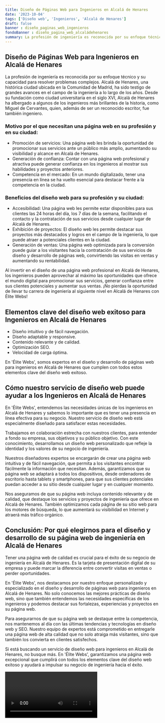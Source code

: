 ```yaml
---
title: Diseño de Páginas Web para Ingenieros en Alcalá de Henares
date: '2023-10-04'
tags: ['Diseño web', 'Ingenieros', 'Alcalá de Henares']
draft: false
banner : diseño_paginas_web_ingenieros
fondoBanner : diseño_pagina_web_alcaládehenares
summary: La profesión de ingeniería es reconocida por su enfoque técnico y su capacidad para resolver problemas complejos. Alcalá de Henares, una histórica ciudad ubicada en la Comunidad de Madrid, ha sido testigo de grandes avances en el campo de la ingeniería a lo largo de los años. Desde su fundación como ciudad universitaria en el siglo XVI, Alcalá de Henares ha albergado a algunos de los ingenieros más brillantes de la historia, como Miguel de Cervantes, quien, además de ser un reconocido escritor, fue también ingeniero.
---
```


## Diseño de Páginas Web para Ingenieros en Alcalá de Henares

La profesión de ingeniería es reconocida por su enfoque técnico y su capacidad para resolver problemas complejos. Alcalá de Henares, una histórica ciudad ubicada en la Comunidad de Madrid, ha sido testigo de grandes avances en el campo de la ingeniería a lo largo de los años. Desde su fundación como ciudad universitaria en el siglo XVI, Alcalá de Henares ha albergado a algunos de los ingenieros más brillantes de la historia, como Miguel de Cervantes, quien, además de ser un reconocido escritor, fue también ingeniero.

### Motivo por el que necesitan una página web en su profesión y en su ciudad:
- Promoción de servicios: Una página web les brinda la oportunidad de promocionar sus servicios ante un público más amplio, aumentando su visibilidad y alcance en Alcalá de Henares.
- Generación de confianza: Contar con una página web profesional y atractiva puede generar confianza en los ingenieros al mostrar sus habilidades y proyectos anteriores.
- Competencia en el mercado: En un mundo digitalizado, tener una presencia en línea se ha vuelto esencial para destacar frente a la competencia en la ciudad.

### Beneficios del diseño web para su profesión y su ciudad:
- Accesibilidad: Una página web les permite estar disponibles para sus clientes las 24 horas del día, los 7 días de la semana, facilitando el contacto y la contratación de sus servicios desde cualquier lugar de Alcalá de Henares.
- Exhibición de proyectos: El diseño web les permite destacar sus proyectos más destacados y logros en el campo de la ingeniería, lo que puede atraer a potenciales clientes en la ciudad.
- Generación de ventas: Una página web optimizada para la conversión puede guiar a los visitantes hacia la contratación de sus servicios de diseño y desarrollo de páginas web, convirtiendo las visitas en ventas y aumentando su rentabilidad.

Al invertir en el diseño de una página web profesional en Alcalá de Henares, los ingenieros pueden aprovechar al máximo las oportunidades que ofrece el mundo digital para promocionar sus servicios, generar confianza entre sus clientes potenciales y aumentar sus ventas. ¡No pierdas la oportunidad de llevar tu carrera de ingeniería al siguiente nivel en Alcalá de Henares con Élite Webs!

<GifSeo />

<Cta />

## Elementos clave del diseño web exitoso para Ingenieros en Alcalá de Henares

- Diseño intuitivo y de fácil navegación.
- Diseño adaptable y responsive.
- Contenido relevante y de calidad.
- Optimización SEO.
- Velocidad de carga óptima.

En 'Élite Webs', somos expertos en el diseño y desarrollo de páginas web para ingenieros en Alcalá de Henares que cumplen con todos estos elementos clave del diseño web exitoso.

## Cómo nuestro servicio de diseño web puede ayudar a los Ingenieros en Alcalá de Henares

En 'Élite Webs', entendemos las necesidades únicas de los ingenieros en Alcalá de Henares y sabemos lo importante que es tener una presencia en línea efectiva para su negocio. Nuestro servicio de diseño web está especialmente diseñado para satisfacer estas necesidades.

Trabajamos en colaboración estrecha con nuestros clientes, para entender a fondo su empresa, sus objetivos y su público objetivo. Con este conocimiento, desarrollamos un diseño web personalizado que refleje la identidad y los valores de su negocio de ingeniería.

Nuestros diseñadores expertos se encargarán de crear una página web intuitiva y de fácil navegación, que permita a los visitantes encontrar fácilmente la información que necesitan. Además, garantizamos que su página web se adaptará a todos los dispositivos, desde ordenadores de escritorio hasta tablets y smartphones, para que sus clientes potenciales puedan acceder a su sitio desde cualquier lugar y en cualquier momento.

Nos aseguramos de que su página web incluya contenido relevante y de calidad, que destaque los servicios y proyectos de ingeniería que ofrece en Alcalá de Henares. También optimizamos cada página de su sitio web para los motores de búsqueda, lo que aumentará su visibilidad en Internet y atraerá más tráfico orgánico.

## Conclusión: Por qué elegirnos para el diseño y desarrollo de su página web de ingeniería en Alcalá de Henares

Tener una página web de calidad es crucial para el éxito de su negocio de ingeniería en Alcalá de Henares. Es la tarjeta de presentación digital de su empresa y puede marcar la diferencia entre convertir visitas en ventas o perder oportunidades.

En 'Élite Webs', nos destacamos por nuestro enfoque personalizado y especializado en el diseño y desarrollo de páginas web para ingenieros en Alcalá de Henares. No solo conocemos las mejores prácticas de diseño web, sino que también entendemos las necesidades específicas de los ingenieros y podemos destacar sus fortalezas, experiencias y proyectos en su página web.

Para asegurarnos de que su página web se destaque entre la competencia, nos mantenemos al día con las últimas tendencias y tecnologías en diseño web y SEO. Nuestro equipo de expertos está comprometido en entregarle una página web de alta calidad que no solo atraiga más visitantes, sino que también los convierta en clientes satisfechos.

Si está buscando un servicio de diseño web para ingenieros en Alcalá de Henares, no busque más. En 'Élite Webs', garantizamos una página web excepcional que cumplirá con todos los elementos clave del diseño web exitoso y ayudará a impulsar su negocio de ingeniería hacia el éxito.

<Video />

<CtaBot job='Ingenieros' city='Alcalá de Henares'/>

<Gmaps query='Alcalá de Henares+españa+maps' />
